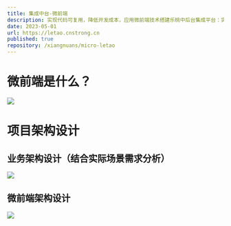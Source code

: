 ```yaml
---
title: 集成中台-微前端
description: 实现代码可复用，降低开发成本，应用微前端技术搭建乐桃中后台集成平台：实现公共业务组件复用，公共页面复用，基于现有组合搭建新的应用
date: 2023-05-01
url: https://letao.cnstrong.cn
published: true
repository: /xiangnuans/micro-letao
---
```


# 微前端是什么？

![](./micro-bff/what1.png)

# 项目架构设计

## 业务架构设计（结合实际场景需求分析）

![](./micro-bff/design.png)

## 微前端架构设计

![](./micro-bff/design1.png)
